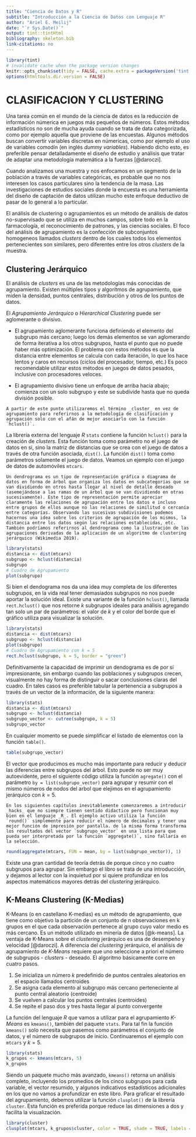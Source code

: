 ```yaml
---
title: "Ciencia de Datos y R"
subtitle: "Introducción a la Ciencia de Datos con Lenguaje R"
author: "Ariel E. Meilij"
date: "`r Sys.Date()`"
output: tint::tintHtml
bibliography: skeleton.bib
link-citations: no
---
```


```r
library(tint)
# invalidate cache when the package version changes
knitr::opts_chunk$set(tidy = FALSE, cache.extra = packageVersion('tint'))
options(htmltools.dir.version = FALSE)
```

# CLASIFICACION Y CLUSTERING
Una tarea común en el mundo de la ciencia de datos es la reducción de información númerica en juegos más pequeños de números. Estos métodos estadísticos no son de mucha ayuda cuando se trata de data categorizada, como por ejemplo aquella que proviene de las encuestas. Algunos métodos buscan convertir variables discretas en númericas, como por ejemplo el uso de variables comodín (en inglés _dummy variables_). Habiendo dicho esto, es preferible pensar detalladamente el diseño de estudio y análisis que tratar de adaptar una metodología matemática a la fuerzas [@daroczi].

Cuando analizamos una muestra y nos enfocamos en un segmento de la población a través de variables categóricas, es probable que no nos interesen los casos particulares sino la tendencia de la masa. Las investigaciones de estudios sociales donde la encuesta es una herramienta del diseño de captación de datos utilizan mucho este enfoque deductivo de pasar de lo general a lo particular. 

El análisis de clustering o agrupamientos es un método de análisis de datos no-supervisado que se utiliza en muchos campos, sobre todo en la farmacología, el reconocimiento de patrones, y las ciencias sociales. El foco del análisis de agrupamiento es la confección de subconjuntos homogeneos llamados _clusters_ dentro de los cuales todos los elementos pertenecientes son similares, pero diferentes entre los otros _clusters_ de la muestra. 

## Clustering Jerárquico
El análisis de _clusters_ es una de las metodologías más conocidas de agrupamiento. Existen múltiples tipos y algoritmos de agrupamiento, que miden la densidad, puntos centrales, distribución y otros de los puntos de datos. 

El *Agrupamiento Jerárquico* o *Hierarchical Clustering* puede ser aglomerante o divisivo. 

* El agrupamiento aglomerante funciona definiendo el elemento del subgrupo más cercano; luego los demás elementos se van aglomerando de forma iterativa a los otros subgrupos, hasta el punto que no puede haber más optimización. El problema con estos métodos es que la distancia entre elementos se calcula con cada iteración, lo que los hace lentos y caros en recursos (ciclos del procesador, tiempo, etc.) Es poco recomendable utilizar estos métodos en juegos de datos pesados, inclusive con procesadores veloces. 

* El agrupamiento divisivo tiene un enfoque de arriba hacia abajo; comienza con un solo subgrupo y este se subdivide hasta que no queda división posible. 

```marginfigure
A partir de este punto utilizaremos el término _cluster_ en vez de agrupamiento para referirnos a la metodología de clasificación y agrupación solo con el afán de mejor asociarlo con la función `hclust()`.
```

La librería externa del lenguaje _R_ `stats` contiene la función `hclust()` para la creación de _clusters_. Esta función toma como parámetro no el juego de datos en si, sino la matriz de distancias que se crea con el juego de datos a través de otra función asociada, `dist()`. La función `dist()` toma como parámetros solamente el juego de datos. Veamos un ejemplo con el juego de datos de automóviles `mtcars`. 

```marginfigure
Un dendrograma es un tipo de representación gráfica o diagrama de datos en forma de árbol que organiza los datos en subcategorías que se van dividiendo en otros hasta llegar al nivel de detalle deseado (asemejándose a las ramas de un árbol que se van dividiendo en otras sucesivamente). Este tipo de representación permite apreciar claramente las relaciones de agrupación entre los datos e incluso entre grupos de ellos aunque no las relaciones de similitud o cercanía entre categorías. Observando las sucesivas subdivisiones podemos hacernos una idea sobre los criterios de agrupación de los mismos, la distancia entre los datos según las relaciones establecidas, etc. También podríamos referirnos al dendrograma como la ilustración de las agrupaciones derivadas de la aplicación de un algoritmo de clustering jerárquico (Wikimedia 2019).
```


```r
library(stats)
distancia <- dist(mtcars)
subgrupo <- hclust(distancia)
subgrupo
# Cuadro de Agrupamiento
plot(subgrupo)
```

Si bien el dendograma nos da una idea muy completa de los diferentes subgrupos, en la vida real tener demasiados subgrupos no nos puede aportar la solución ideal. Existe una variante de la función `hclust()`, llamada `rect.hclust()` que nos retorne $k$ subgrupos ideales para análisis agregando tan solo un par de parámetros: el valor de $k$ y el color del borde que el gráfico utiliza para visualizar la solución. 

```r
library(stats)
distancia <- dist(mtcars)
subgrupo <- hclust(distancia)
plot(subgrupo)
# Cuadro de Agrupamiento con k = 5
rect.hclust(subgrupo, k = 5, border = "green")
```

Definitivamente la capacidad de imprimir un dendograma es de por sí impresionante, sin embargo cuando las poblaciones y subgrupos crecen, visualmente no hay forma de distinguir o sacar conclusiones claras del cuadro. En tales casos es preferible tabular la pertenencia a subgrupos a través de un vector de la información, de la siguiente manera:

```r
library(stats)
distancia <- dist(mtcars)
subgrupo <- hclust(distancia)
subgrupo_vector <- cutree(subgrupo, k = 5)
subgrupo_vector
```

En cualquier momento se puede simplificar el listado de elementos con la función `table()`.

```r
table(subgrupo_vector)
```

El vector que producimos es mucho más importante para reducir y deducir las diferencias entre subgrupos del árbol. Esto puede no ser muy autoevidente, pero el siguiente código utiliza la función `agregate()` con el parámetro `by = list(subgrupo_vector)` para agrupar y resumir con el mismo números de nodos del arbol que elejimos en el agrupamiento jerárquico con $k = 5$.

```marginfigure
En los siguientes capítulos inevitablemente comenzaremos a introducir _hacks_ que no siempre tienen sentido didactico pero funcionan muy bien en el lenguaje _R_. El ejemplo activo utiliza la función `round()` simplemente para reducir el número de decimales y tener una mejor función de impresión por pantalla. de la misma forma transforma los resultados del vector `subgrupo_vector` en una lista para que pueda ser interpretada por la función `aggregate()`, sino fallaría en la selección.
```

```r
round(aggregate(mtcars, FUN = mean, by = list(subgrupo_vector)), 1)
```

Existe una gran cantidad de teoría detrás de porque cinco y no cuatro subgrupos para agrupar. Sin embargo el libro se trata de una introducción, y dejamos al lector con la inquietud por si quiere profundizar en los aspectos matemáticos mayores detrás del _clustering_ jerárquico. 

## K-Means Clustering (K-Medias)
K-Means (o en castellano K-medias) es un método de agrupamiento, que tiene como objetivo la partición de un conjunto de n observaciones en k grupos en el que cada observación pertenece al grupo cuyo valor medio es más cercano. Es un método utilizado en minería de datos [@k-means]. La ventaja de K-Means sobre el _clustering_ jerárquico es una de desempeño y velocidad [@daroczi]. A diferencia del _clustering_ jerárquico, el análisis de agrupamiento de _K-Means_ requiere que uno seleccione a priori el número de subgrupos - _clusters_ - deseado. El algoritmo básicamente corre en cuatro pasos. 

1. Se inicializa un número $k$ predefinido de puntos centrales aleatorios en el espacio llamados centroides
2. Se asigna cada elemento al subgrupo más cercano perteneciente al punto central aleatorio (centroide)
3. Se vuelven a calcular los puntos centrales (centroides)
4. Se repite el paso dos y tres hasta llegar al punto convergente

La función del lenguaje _R_ que vamos a utilizar para el agrupamiento _K-Means_ es `kmeans()`, también del paquete `stats`. Para tal fin la función `kmeans()` solo necesita que pasemos como parámetros el conjunto de datos, y el número de subgrupos de inicio. Continuaremos el ejemplo con `mtcars` y $k = 5$.

```r
library(stats)
k_grupos <- kmeans(mtcars, 5)
k_grupos

```

Siendo un paquete mucho más avanzado, `kmeans()` retorna un análisis completo, incluyendo los promedios de los cinco subgrupos para cada variable, el vector resumido, y algunos indicativos estadísticos adicionales en los que no vamos a profundizar en este libro. Para graficar el resultado del agrupamiento, debemos utilizar la función `clusplot()` de la librería `cluster`. Esta función es preferida porque reduce las dimensiones a dos y facilita la visualización. 

```r
library(cluster)
clusplot(mtcars, k_grupos$cluster, color = TRUE, shade = TRUE, labels = 2)
```





